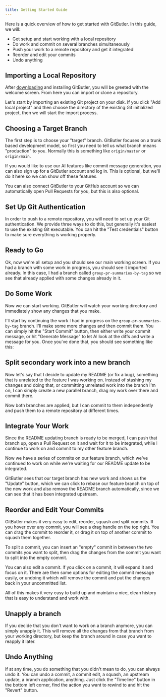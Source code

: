 ```yaml
---
title: Getting Started Guide
---
```


Here is a quick overview of how to get started with GitButler. In this guide, we will:

- Get setup and start working with a local repository
- Do work and commit on several branches simultaneously
- Push your work to a remote repository and get it integrated
- Reorder and edit your commits
- Undo anything

## Importing a Local Repository

After [downloading](https://app.gitbutler.com/downloads) and installing GitButler, you will be greeted with the welcome screen. From here you can import or clone a repository.

<ImageSection
  width={700}
  height={600}
  alt="Import screen"
  src="/img/started/welcome-screen.png"
  subtitle="First thing you see when you launch GitButler"
/>

Let's start by importing an existing Git project on your disk. If you click "Add local project" and then choose the directory of the existing Git initialized project, then we will start the import process.

## Choosing a Target Branch

<ImageSection
  width={700}
  height={600}
  alt="Import screen"
  src="/img/started/import.png"
  subtitle="First step: choose your target branch"
/>

The first step is to choose your "target" branch. GitButler focuses on a trunk based development model, so first you need to tell us what branch means "production" to you. Normally this is something like `origin/master` or `origin/main`.

If you would like to use our AI features like commit message generation, you can also sign up for a GitButler account and log in. This is optional, but we'll do it here so we can show off these features.

You can also connect GitButler to your GitHub account so we can automatically open Pull Requests for you, but this is also optional.

## Set Up Git Authentication

In order to push to a remote repository, you will need to set up your Git authentication. We provide three ways to do this, but generally it's easiest to use the existing Git executable. You can hit the "Test credentials" button to make sure everything is working properly.

<ImageSection
  width={700}
  height={600}
  alt="Git configuration screen"
  src="/img/started/setup-git.png"
  subtitle="Second step: configure your git pushes"
/>

## Ready to Go

Ok, now we're all setup and you should see our main working screen. If you had a branch with some work in progress, you should see it imported already. In this case, I had a branch called `group-pr-summaries-by-tag` so we see that already applied with some changes already in it.

<ImageSection
  width={700}
  height={600}
  alt="Initial workspace"
  src="/img/started/initial-workspace.png"
  subtitle="Second step: configure your git pushes"
/>

## Do Some Work

Now we can start working. GitButler will watch your working directory and immediately show any changes that you make.

I'll start by continuing the work I had in progress on the `group-pr-summaries-by-tag` branch. I'll make some more changes and then commit them. You can simply hit the "Start Commit" button, then either write your commit message, or hit "Generate Message" to let AI look at the diffs and write a message for you. Once you've done that, you should see something like this:

<ImageSection
  width={700}
  height={600}
  alt="One commit on our branch"
  src="/img/started/single-commit.png"
  subtitle="One commit on our one branch"
/>

## Split secondary work into a new branch

Now let's say that I decide to update my README (or fix a bug), something that is unrelated to the feature I was working on. Instead of stashing my changes and doing that, or committing unrelated work into the branch I'm on, I can simply create a new parallel branch, drag my work over there and commit there.

<ImageSection
  width={700}
  height={600}
  alt="Two branches at the same time"
  src="/img/started/two-branches.png"
  subtitle="Now we have two branches, both applied"
/>

Now both branches are applied, but I can commit to them independently and push them to a remote repository at different times.

## Integrate Your Work

Since the README updating branch is ready to be merged, I can push that branch up, open a Pull Request on it and wait for it to be integrated, while I continue to work on and commit to my other feature branch.

<ImageSection
  width={700}
  height={600}
  alt="One branch has been pushed"
  src="/img/started/push-and-pr.png"
  subtitle="Our second branch has been pushed and is awaiting integration"
/>

Now we have a series of commits on our feature branch, which we've continued to work on while we're waiting for our README update to be integrated.

GitButler sees that our target branch has new work and shows us the "Update" button, which we can click to rebase our feature branch on top of the new work and also remove the README branch automatically, since we can see that it has been integrated upstream.

<ImageSection
  width={700}
  height={600}
  alt="More work on our feature branch"
  src="/img/started/more-work.png"
  subtitle="Continuing to work on our feature branch"
/>

## Reorder and Edit Your Commits

GitButler makes it very easy to edit, reorder, squash and split commits. If you hover over any commit, you will see a drag handle on the top right. You can drag the commit to reorder it, or drag it on top of another commit to squash them together.

<ImageSection
  width={700}
  height={600}
  alt="Squashing two commits together"
  src="/img/started/reorder-squash.png"
  subtitle="Drag one commit on top of another to squash"
/>

To split a commit, you can insert an "empty" commit in between the two commits you want to split, then drag the changes from the commit you want to split into the empty commit.

<ImageSection
  width={700}
  height={600}
  alt="Insert an empty commit"
  src="/img/started/insert-empty.png"
  subtitle="Insert an empty commit with the plus icon"
/>

You can also edit a commit. If you click on a commit, it will expand it and focus on it. There are then some options for editing the commit message easily, or undoing it which will remove the commit and put the changes back in your uncommitted list.

<ImageSection
  width={700}
  height={600}
  alt="Edit a commit"
  src="/img/started/commit-editing.png"
  subtitle="Easily edit or undo a commit"
/>

All of this makes it very easy to build up and maintain a nice, clean history that is easy to understand and work with.

## Unapply a branch

If you decide that you don't want to work on a branch anymore, you can simply unapply it. This will remove all the changes from that branch from your working directory, but keep the branch around in case you want to reapply it later.

<ImageSection
  width={700}
  height={600}
  alt="Unapply a branch to stash it"
  src="/img/started/unapply.png"
  subtitle="Unapply a branch to remove those changes from your working directory and save the work"
/>

## Undo Anything

If at any time, you do something that you didn't mean to do, you can always undo it. You can undo a commit, a commit edit, a squash, an upstream update, a branch application, anything. Just click the "Timeline" button in the bottom left corner, find the action you want to rewind to and hit the "Revert" button.

<ImageSection
  width={700}
  height={600}
  alt="Undo with the Timeline"
  src="/img/started/undo.png"
  subtitle="Revert back to a previous point in time with the Timeline"
/>
